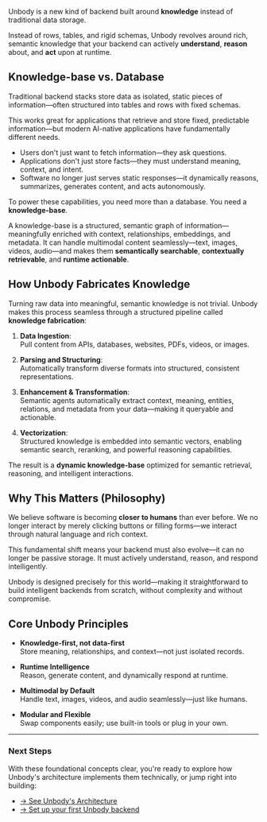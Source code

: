 Unbody is a new kind of backend built around **knowledge** instead of traditional data storage.

Instead of rows, tables, and rigid schemas, Unbody revolves around rich, semantic knowledge that your backend can actively **understand**, **reason** about, and **act** upon at runtime.

## Knowledge-base vs. Database

Traditional backend stacks store data as isolated, static pieces of information—often structured into tables and rows with fixed schemas.

This works great for applications that retrieve and store fixed, predictable information—but modern AI-native applications have fundamentally different needs.

- Users don't just want to fetch information—they ask questions.
- Applications don't just store facts—they must understand meaning, context, and intent.
- Software no longer just serves static responses—it dynamically reasons, summarizes, generates content, and acts autonomously.

To power these capabilities, you need more than a database. You need a **knowledge-base**.

A knowledge-base is a structured, semantic graph of information—meaningfully enriched with context, relationships, embeddings, and metadata. It can handle multimodal content seamlessly—text, images, videos, audio—and makes them **semantically searchable**, **contextually retrievable**, and **runtime actionable**.


## How Unbody Fabricates Knowledge

Turning raw data into meaningful, semantic knowledge is not trivial. Unbody makes this process seamless through a structured pipeline called **knowledge fabrication**:

1. **Data Ingestion**:  
   Pull content from APIs, databases, websites, PDFs, videos, or images.

2. **Parsing and Structuring**:  
   Automatically transform diverse formats into structured, consistent representations.

3. **Enhancement & Transformation**:  
   Semantic agents automatically extract context, meaning, entities, relations, and metadata from your data—making it queryable and actionable.

4. **Vectorization**:  
   Structured knowledge is embedded into semantic vectors, enabling semantic search, reranking, and powerful reasoning capabilities.

The result is a **dynamic knowledge-base** optimized for semantic retrieval, reasoning, and intelligent interactions.


## Why This Matters (Philosophy)

We believe software is becoming **closer to humans** than ever before. We no longer interact by merely clicking buttons or filling forms—we interact through natural language and rich context.

This fundamental shift means your backend must also evolve—it can no longer be passive storage. It must actively understand, reason, and respond intelligently.

Unbody is designed precisely for this world—making it straightforward to build intelligent backends from scratch, without complexity and without compromise.


## Core Unbody Principles

- **Knowledge-first, not data-first**  
  Store meaning, relationships, and context—not just isolated records.

- **Runtime Intelligence**  
  Reason, generate content, and dynamically respond at runtime.

- **Multimodal by Default**  
  Handle text, images, videos, and audio seamlessly—just like humans.

- **Modular and Flexible**  
  Swap components easily; use built-in tools or plug in your own.

---

### Next Steps

With these foundational concepts clear, you're ready to explore how Unbody's architecture implements them technically, or jump right into building:

- [→ See Unbody's Architecture](/architecture)
- [→ Set up your first Unbody backend](/first-project/overview)
